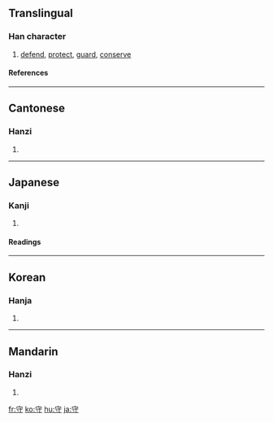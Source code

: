 ==Translingual==
===Han character===
{{Han char|rn=40|rad=宀|as=03|sn=6|four=3034<sub>2</sub>|canj=十木戈 (JDI)}}
# [[defend]], [[protect]], [[guard]], [[conserve]]
====References====
{{Han ref|kx=0282.050|dkj=07071|dj=0552.040|hdz=20912.030|uh=5B88|ud=23432|bh=A675|bd=42613}}
----
==Cantonese==
===Hanzi===
{{yue-hanzi|jyut=|y=sau2}}
# {{defn|Cantonese}}
----
==Japanese==
===Kanji===
{{ja-kanji|grade=3|rs=宀03}}
# {{defn|Japanese}} 
====Readings====
{{ja-readings|on=[[しゅ]] (shu), [[す]] (su)|kun=[[まもる]] (mamoru), [[もり]] (mori), [[まもり]] (mamori)}}
----
==Korean==
===Hanja===
{{ko-hanja|hangeul=수|rv=su|mr=su}}
# {{defn|Korean}}
----
==Mandarin==
===Hanzi===
{{cmn-hanzi|pin=[[shǒu]] ([[shou3]])|wg=shou<sup>3</sup>}}
# {{defn|Mandarin}}

[[fr:守]]
[[ko:守]]
[[hu:守]]
[[ja:守]]